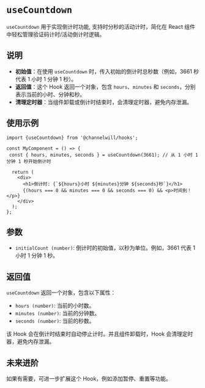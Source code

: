 <Meta title="Tool Hooks/useCountdown" />

# `useCountdown`

`useCountdown` 用于实现倒计时功能, 支持时分秒的活动计时，简化在 React 组件中轻松管理验证码计时/活动倒计时逻辑。

## 说明
- __初始值__：在使用 `useCountdown` 时，传入初始的倒计时总秒数（例如，3661 秒代表 1 小时 1 分钟 1 秒）。
- __返回值__：这个 Hook 返回一个对象，包含 `hours`、`minutes` 和 `seconds`，分别表示当前的小时、分钟和秒。
- __清理定时器__：当组件卸载或倒计时结束时，会清理定时器，避免内存泄漏。

## 使用示例

```tsx
import {useCountdown} from '@channelwill/hooks';

const MyComponent = () => {
 const { hours, minutes, seconds } = useCountdown(3661); // 从 1 小时 1 分钟 1 秒开始倒计时

  return (
    <div>
      <h1>倒计时: {`${hours}小时 ${minutes}分钟 ${seconds}秒`}</h1>
      {(hours === 0 && minutes === 0 && seconds === 0) && <p>时间到！</p>}
    </div>
  );
};
```


## 参数
- `initialCount (number)`: 倒计时的初始值，以秒为单位。例如，3661 代表 1 小时 1 分钟 1 秒。

## 返回值
`useCountdown` 返回一个对象，包含以下属性：

- `hours (number)`: 当前的小时数。
- `minutes (number)`: 当前的分钟数。
- `seconds (number)`: 当前的秒数。

该 Hook 会在倒计时结束时自动停止计时。并且组件卸载时，Hook 会清理定时器，避免内存泄漏。

## 未来进阶
如果有需要，可进一步扩展这个 Hook，例如添加暂停、重置等功能。

